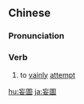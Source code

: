 {{also|妄图}}
==Chinese==
{{zh-forms|s=妄图}}

===Pronunciation===
{{zh-pron
|m=wàngtú
|c=mong5 tou4
|mn=qz,xm,zz:bōng-tô͘
|cat=v
}}

===Verb===
{{zh-verb}}

# to [[vainly]] [[attempt]]

[[hu:妄圖]]
[[ja:妄圖]]
